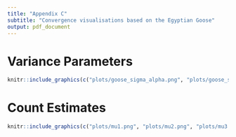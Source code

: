 ```yaml
---
title: "Appendix C"
subtitle: "Convergence visualisations based on the Egyptian Goose"
output: pdf_document
---
```


# Variance Parameters

```r

knitr::include_graphics(c("plots/goose_sigma_alpha.png", "plots/goose_sigma_e.png", "plots/goose_sigma_w.png", "plots/goose_sigma_zeta.png", "plots/goose_sigma_eps.png"))

```
\newpage

# Count Estimates

```r

knitr::include_graphics(c("plots/mu1.png", "plots/mu2.png", "plots/mu3.png", "plots/mu4.png", "plots/mu5.png"))

```

